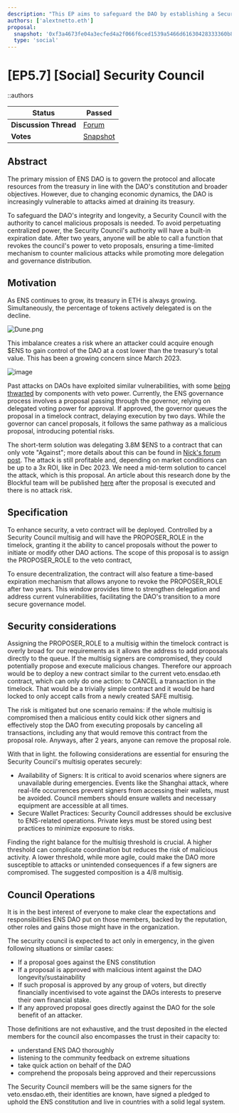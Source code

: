 ```yaml
---
description: "This EP aims to safeguard the DAO by establishing a Security Council with a two-year, time-limited veto power to counter malicious proposals, ensuring the protocol's integrity and promoting decentralized governance."
authors: ['alextnetto.eth']
proposal:
  snapshot: '0xf3a4673fe04a3ecfed4a2f066f6ced1539a5466d61630428333360b843653c54'
  type: 'social'
---
```


# [EP5.7] [Social] Security Council

::authors

| **Status**            | Passed                                                                                                                   |
| --------------------- | ------------------------------------------------------------------------------------------------------------------------ |
| **Discussion Thread** | [Forum](https://discuss.ens.domains/t/temp-check-enable-cancel-role-on-the-dao/19090)                                    |
| **Votes**             | [Snapshot](https://snapshot.box/#/s:ens.eth/proposal/0xf3a4673fe04a3ecfed4a2f066f6ced1539a5466d61630428333360b843653c54) |

## Abstract

The primary mission of ENS DAO is to govern the protocol and allocate resources from the treasury in line with the DAO's constitution and broader objectives. However, due to changing economic dynamics, the DAO is increasingly vulnerable to attacks aimed at draining its treasury.

To safeguard the DAO's integrity and longevity, a Security Council with the authority to cancel malicious proposals is needed. To avoid perpetuating centralized power, the Security Council's authority will have a built-in expiration date. After two years, anyone will be able to call a function that revokes the council's power to veto proposals, ensuring a time-limited mechanism to counter malicious attacks while promoting more delegation and governance distribution.

## Motivation

As ENS continues to grow, its treasury in ETH is always growing. Simultaneously, the percentage of tokens actively delegated is on the decline.

![Dune.png](https://ipfs.io/ipfs/bafkreifqrdrm5t3qzlbbsssdlebild2azbfovyjixwa5cedlg5f3ijsxuu)

This imbalance creates a risk where an attacker could acquire enough $ENS to gain control of the DAO at a cost lower than the treasury's total value. This has been a growing concern since March 2023.

![image](https://ipfs.io/ipfs/bafkreicuwrazcaaxvn6ywavjzc2ozutbmnbt5q2pd2lfakb6d7iszfq4q4)

Past attacks on DAOs have exploited similar vulnerabilities, with some [being thwarted](https://twitter.com/AragonProject/status/1656028382939815937) by components with veto power. Currently, the ENS governance process involves a proposal passing through the governor, relying on delegated voting power for approval. If approved, the governor queues the proposal in a timelock contract, delaying execution by two days. While the governor can cancel proposals, it follows the same pathway as a malicious proposal, introducing potential risks.

The short-term solution was delegating 3.8M $ENS to a contract that can only vote "Against"; more details about this can be found in [Nick's forum post](https://discuss.ens.domains/t/introducing-veto-ensdao-eth/19088). The attack is still profitable and, depending on market conditions can be up to a 3x ROI, like in Dec 2023. We need a mid-term solution to cancel the attack, which is this proposal. An article about this research done by the Blockful team will be published [here](https://blockful.io/blog/ens-security-council-snapshot) after the proposal is executed and there is no attack risk.

## Specification

To enhance security, a veto contract will be deployed. Controlled by a Security Council multisig and will have the PROPOSER_ROLE in the timelock, granting it the ability to cancel proposals without the power to initiate or modify other DAO actions. The scope of this proposal is to assign the PROPOSER_ROLE to the veto contract,

To ensure decentralization, the contract will also feature a time-based expiration mechanism that allows anyone to revoke the PROPOSER_ROLE after two years. This window provides time to strengthen delegation and address current vulnerabilities, facilitating the DAO's transition to a more secure governance model.

## Security considerations

Assigning the PROPOSER_ROLE to a multisig within the timelock contract is overly broad for our requirements as it allows the address to add proposals directly to the queue. If the multisig signers are compromised, they could potentially propose and execute malicious changes. Therefore our approach would be to deploy a new contract similar to the current veto.ensdao.eth contract, which can only do one action: to CANCEL a transaction in the timelock. That would be a trivially simple contract and it would be hard locked to only accept calls from a newly created SAFE multisig.

The risk is mitigated but one scenario remains: if the whole multisig is compromised then a malicious entity could kick other signers and effectively stop the DAO from executing proposals by canceling all transactions, including any that would remove this contract from the proposal role. Anyways, after 2 years, anyone can remove the proposal role.

With that in light. the following considerations are essential for ensuring the Security Council's multisig operates securely:

- Availability of Signers: It is critical to avoid scenarios where signers are unavailable during emergencies. Events like the Shanghai attack, where real-life occurrences prevent signers from accessing their wallets, must be avoided. Council members should ensure wallets and necessary equipment are accessible at all times.
- Secure Wallet Practices: Security Council addresses should be exclusive to ENS-related operations. Private keys must be stored using best practices to minimize exposure to risks.

Finding the right balance for the multisig threshold is crucial. A higher threshold can complicate coordination but reduces the risk of malicious activity. A lower threshold, while more agile, could make the DAO more susceptible to attacks or unintended consequences if a few signers are compromised. The suggested composition is a 4/8 multisig.

## Council Operations

It is in the best interest of everyone to make clear the expectations and responsibilities ENS DAO put on those members, backed by the reputation, other roles and gains those might have in the organization.

The security council is expected to act only in emergency, in the given following situations or similar cases:

- If a proposal goes against the ENS constitution
- If a proposal is approved with malicious intent against the DAO longevity/sustainability
- If such proposal is approved by any group of voters, but directly financially incentivised to vote against the DAOs interests to preserve their own financial stake.
- If any approved proposal goes directly against the DAO for the sole benefit of an attacker.

Those definitions are not exhaustive, and the trust deposited in the elected members for the council also encompasses the trust in their capacity to:

- understand ENS DAO thoroughly
- listening to the community feedback on extreme situations
- take quick action on behalf of the DAO
- comprehend the proposals being approved and their repercussions

The Security Council members will be the same signers for the veto.ensdao.eth, their identities are known, have signed a pledged to uphold the ENS constitution and live in countries with a solid legal system.
